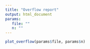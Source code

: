 ```yaml
---
title: "Overflow report"
output: html_document
params: 
   file: ""
   n: ""
---
```


```r
plot_overflow(params$file, params$n)
```

